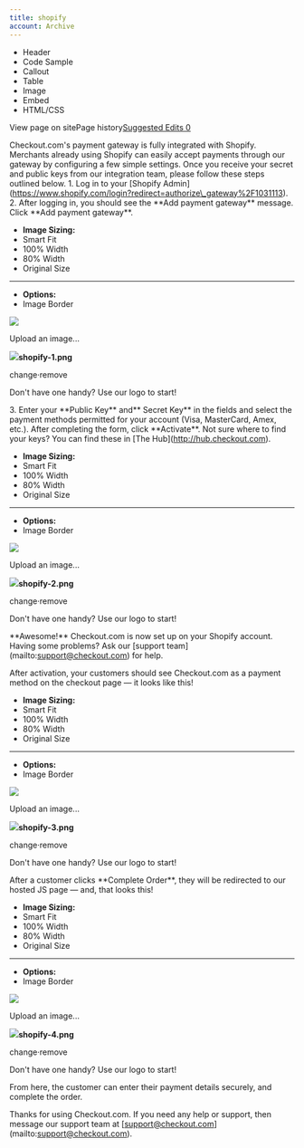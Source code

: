 ```yaml
---
title: shopify
account: Archive
---
```


*   Header
*   Code Sample
*   Callout
*   Table
*   Image
*   Embed
*   HTML/CSS

View page on sitePage history[Suggested Edits 0](/project/checkoutdocs-legacy/v1.9/suggested)

Checkout.com's payment gateway is fully integrated with Shopify. Merchants already using Shopify can easily accept payments through our gateway by configuring a few simple settings. Once you receive your secret and public keys from our integration team, please follow these steps outlined below. 1. Log in to your \[Shopify Admin\](https://www.shopify.com/login?redirect=authorize\_gateway%2F1031113). 2. After logging in, you should see the \*\*Add payment gateway\*\* message. Click \*\*Add payment gateway\*\*. 

*   **Image Sizing:**
*    Smart Fit
*    100% Width
*    80% Width
*    Original Size
*   * * *
    
*   **Options:**
*    Image Border

![](https://files.readme.io/f8f890a-shopify-1.png)

Upload an image...

![](https://files.readme.io/f8f890a-shopify-1.png)**shopify-1.png**

change·remove

Don't have one handy? Use our logo to start!

3\. Enter your \*\*Public Key\*\* and\*\* Secret Key\*\* in the fields and select the payment methods permitted for your account (Visa, MasterCard, Amex, etc.). After completing the form, click \*\*Activate\*\*. Not sure where to find your keys? You can find these in \[The Hub\](http://hub.checkout.com). 

*   **Image Sizing:**
*    Smart Fit
*    100% Width
*    80% Width
*    Original Size
*   * * *
    
*   **Options:**
*    Image Border

![](https://files.readme.io/753818b-shopify-2.png)

Upload an image...

![](https://files.readme.io/753818b-shopify-2.png)**shopify-2.png**

change·remove

Don't have one handy? Use our logo to start!

\*\*Awesome!\*\* Checkout.com is now set up on your Shopify account. Having some problems? Ask our \[support team\](mailto:support@checkout.com) for help. 

After activation, your customers should see Checkout.com as a payment method on the checkout page — it looks like this! 

*   **Image Sizing:**
*    Smart Fit
*    100% Width
*    80% Width
*    Original Size
*   * * *
    
*   **Options:**
*    Image Border

![](https://files.readme.io/17ca187-shopify-3.png)

Upload an image...

![](https://files.readme.io/17ca187-shopify-3.png)**shopify-3.png**

change·remove

Don't have one handy? Use our logo to start!

After a customer clicks \*\*Complete Order\*\*, they will be redirected to our hosted JS page — and, that looks this! 

*   **Image Sizing:**
*    Smart Fit
*    100% Width
*    80% Width
*    Original Size
*   * * *
    
*   **Options:**
*    Image Border

![](https://files.readme.io/adbb57b-shopify-4.png)

Upload an image...

![](https://files.readme.io/adbb57b-shopify-4.png)**shopify-4.png**

change·remove

Don't have one handy? Use our logo to start!

From here, the customer can enter their payment details securely, and complete the order. 

Thanks for using Checkout.com. If you need any help or support, then message our support team at \[support@checkout.com\](mailto:support@checkout.com).